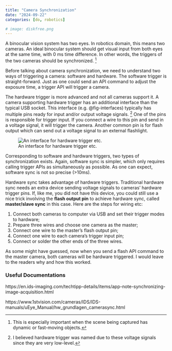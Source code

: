 ```yaml
---
title: "Camera Synchronization"
date: "2024-09-22"
categories: [do, robotics]

# image: diskfree.png
---
```


<!-- TODO ![wires for master/slave sync](wires.png) -->

A binocular vision system has two eyes. In robotics domain, this means two cameras.
An ideal binocular system should get visual input from both eyes at the same time, with 0 ms time difference.
In other words, the triggers of the two cameras should be synchronized.
^[This is especially important when the scene being captured has dynamic or fast-moving objects.]

Before talking about camera synchronization, we need to understand two ways of triggering a camera: software and hardware.
The software trigger is straight-forward.
Just as one could send an API command to adjust the exposure time, a trigger API will trigger a camera.

The hardware trigger is more advanced and not all cameras support it.
A camera supporting hardware trigger has an additional interface than the typical USB socket.
This interface (e.g. @fig-interfaces) typically has multiple pins ready for input and/or output voltage signals.
^[I believed hardware trigger was named due to these voltage signals since they are very low-level.]
One of the pins is responsible for trigger input.
If you connect a wire to this pin and send in a voltage signal, it will trigger the camera.
Another common pin is for flash output which can send out a voltage signal to an external flashlight.

![An interface for hardware trigger etc.](interfaces.jpg){#fig-interfaces}

Corresponding to software and hardware triggers, two types of synchronization exists.
Again, software sync is simpler, which only requires calling trigger APIs as simultaneously as possible.
As one can expect, software sync is not so precise (>10ms).

Hardware sync takes advantage of hardware triggers.
Traditional hardware sync needs an extra device sending voltage signals to cameras' hardware trigger pins.
If, like me, you did not have this device, you could still use a nice trick involving the **flash output pin**
to achieve hardware sync, called **master/slave sync** in this case.
Here are the steps for wiring etc:

1. Connect both cameras to computer via USB and set their trigger modes to hardware;
2. Prepare three wires and choose one camera as the master;
3. Connect one wire to the master's flash output pin;
4. Connect one wire to each camera's trigger input pin;
5. Connect or solder the other ends of the three wires.

As some might have guessed, now when you send a flash API command to the master camera,
both cameras will be hardware triggered. I would leave to the readers why and how this worked.


### Useful Documentations
https://en.ids-imaging.com/techtipp-details/items/app-note-synchronizing-image-acquisition.html

https://www.1stvision.com/cameras/IDS/IDS-manuals/uEye_Manual/hw_grundlagen_camerasync.html